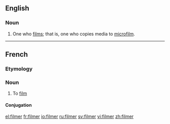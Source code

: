 ==English==

===Noun===
{{en-noun}}

# One who [[film]]s; that is, one who copies media to [[microfilm]].
----
==French==

===Etymology===
{{suffix|film|er|lang=fr}}

===Noun===
{{fr-noun|m}}

# To [[film]]

====Conjugation====
{{fr-conj-er|film|avoir}}

[[el:filmer]]
[[fr:filmer]]
[[io:filmer]]
[[ru:filmer]]
[[sv:filmer]]
[[vi:filmer]]
[[zh:filmer]]